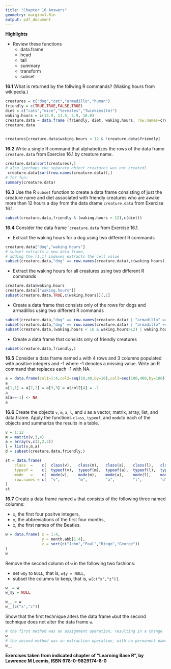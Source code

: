 ```yaml
---
title: "Chapter 16 Answers"
geometry: margin=1.0in
output: pdf_document
---
```

\pagenumbering{gobble}

__Highlights__

+   Review these functions
    +   data.frame
    +   head
    +   tail
    +   summary
    +   transform
    +   subset


__16.1__ What is returned by the follwing R commands? 
(Waking hours from wikipedia.)

```r
creatures = c("dog","cat","armadillo","human")
friendly = c(TRUE,TRUE,FALSE,TRUE)
diet = c("cats","mice","termites","Twinkies(tm)")
waking.hours = c(13.9, 11.5, 5.9, 16.0)
creature.data = data.frame (friendly, diet, waking.hours, row.names=creatures)
creature.data


creatures[creature.data$waking.hours < 12 & !creature.data$friendly]
```
__16.2__ Write a single R command that alphabetizes the rows of the data frame ```creature.data``` from Exercise 16.1 by creature name.

```r
creature.data[sort(creatures),]
# also (perhaps the separate object creatures was not created)
 creature.data[sort(row.names(creature.data)),]
# for fun:
summary(creature.data)
```

__16.3__ Use the R ```subset``` function to create a data frame consisting of just the creature name and diet associated with friendly creatures who are awake more than 12 hours a day from the data drame ```creature.data``` from Exercise 16.1.

```r
subset(creature.data,friendly & (waking.hours > 12),c(diet))
```

__16.4__ Consider the data frame ```creature.data`` from Exercise 16.1.

+   Extract the waking hours for a dog using two different R commands
```r
creature.data["dog","waking.hours"]
# subset extracts a new data frame,
# adding the [1,1] indexes extracts the cell value
subset(creature.data,"dog" == row.names(creature.data),c(waking.hours))[1,1]
```

+   Extract the waking hours for all creatures using two different R commands
```r
creature.data$waking.hours
creature.data[["waking.hours"]]
subset(creature.data,TRUE,c(waking.hours))[,1]
```

+   Create a data frame that consists only of the rows for dogs and armadillos using two different R commands
```r
subset(creature.data,"dog" == row.names(creature.data) | "armadillo" == row.names(creature.data),colnames(creature.data))
subset(creature.data,"dog" == row.names(creature.data) | "armadillo" == row.names(creature.data),)
subset(creature.data,(waking.hours < 16 & waking.hours>12) | waking.hours<6,)
```

+   Create a data frame that consists only of friendly creatures
```r
subset(creature.data,friendly,)
```

__16.5__ Consider a data frame named ```a``` with 4 rows and 3 columns populated with positive integers and -1 where -1 denotes a missing value.
Write an R command that replaces each -1 with NA.

```r
a = data.frame(col1=1:4,col2=seq(10,40,by=10),col3=seq(100,400,by=100))
a
a[1,1] = a[2,2] = a[3,3] = a$col2[4] = -1
a
a[a==-1] <- NA
a
```

__16.6__ Create the objects ```v```, ```m```, ```a```, ```l```, and ```d``` as a vector, matrix, array, list, and data.frame.
Apply the functions ```class```, ```typeof```, and ```mode ```to each of the objects and summarize the results in a table.

```r

v = 1:12
m = matrix(v,3,4)
a = array(v,c(2,2,3))
l = list(v,m,a)
d = subset(creature.data,friendly,)

st = data.frame(
    class  =    c(  class(v),   class(m),   class(a),   class(l),   class(d)), 
    typeof =    c(  typeof(v),  typeof(m),  typeof(a),  typeof(l),  typeof(d)),
    mode   =    c(  mode(v),    mode(m),    mode(a),    mode(l),    mode(d)),
    row.names = c(  "v",        "m",        "a",        "l",        "d")
)
st

```

__16.7__ Create a data frame named ```w``` that consists of the following three named columns:

+   ```x```, the first four positve integers,
+   ```y```, the abbreviations of the first four months,
+   ```z```, the first names of the Beatles.

```r
w = data.frame( x = 1:4,
                y = month.abb[1:4],
                z = sort(c("John","Paul","Ringo","George"))
)
w
```

Remove the second column of ```w``` in the following two fashions:

+   set ```w$y``` to ```NULL```, that is, ```w$y = NULL```,
+   subset the columns to keep, that is, ```w[c("x","z")]```.

```r
w_ = w
w_$y = NULL

w__ = w
w__[c("x","z")]

```


Show that the first technique alters the data frame ```w ```but the second technique does not alter the data frame ```w```.

```r
# the first method was an assignment operation, resulting in a change
w_
# the second method was an extraction operation, with no permanent damage done to the data frame
w__
```




__Exercises taken from indicated chapter of "Learning Base R", by Lawrence M Leemis, ISBN 978-0-9829174-8-0__

